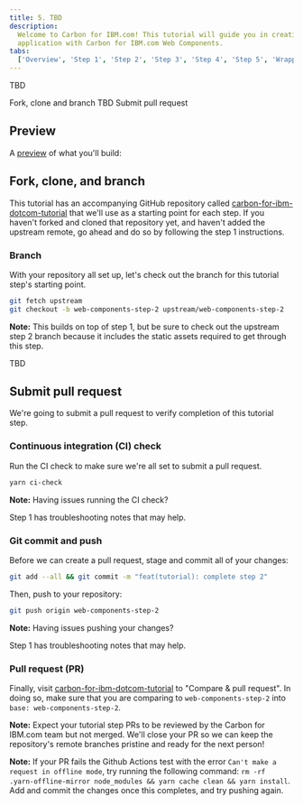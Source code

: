 ```yaml
---
title: 5. TBD
description:
  Welcome to Carbon for IBM.com! This tutorial will guide you in creating an
  application with Carbon for IBM.com Web Components.
tabs:
  ['Overview', 'Step 1', 'Step 2', 'Step 3', 'Step 4', 'Step 5', 'Wrapping up']
---
```



<PageDescription>

TBD

</PageDescription>

<AnchorLinks>

<AnchorLink>Fork, clone and branch</AnchorLink>
<AnchorLink>TBD</AnchorLink>
<AnchorLink>Submit pull request</AnchorLink>

</AnchorLinks>

## Preview

A [preview]() of what you'll build:

<Preview
  height="400"
  title="Carbon for IBM.com Tutorial Step 5"
  src=""
  frameborder="no"
  allowtransparency="true"
  allowfullscreen="true"
  className="bx--iframe bx--iframe--border"
/>

## Fork, clone, and branch

This tutorial has an accompanying GitHub repository called
[carbon-for-ibm-dotcom-tutorial](https://github.com/carbon-design-system/carbon-for-ibm-dotcom-tutorial)
that we'll use as a starting point for each step. If you haven't forked and
cloned that repository yet, and haven't added the upstream remote, go ahead and
do so by following the <Link to="/developing/web-components-tutorial">step 1
instructions</Link>.

### Branch

With your repository all set up, let's check out the branch for this tutorial
step's starting point.

```bash
git fetch upstream
git checkout -b web-components-step-2 upstream/web-components-step-2
```

<InlineNotification>

**Note:** This builds on top of step 1, but be sure to check out the upstream
step 2 branch because it includes the static assets required to get through this
step.

</InlineNotification>

TBD

## Submit pull request

We're going to submit a pull request to verify completion of this tutorial step.

### Continuous integration (CI) check

Run the CI check to make sure we're all set to submit a pull request.

```bash
yarn ci-check
```

<InlineNotification>

**Note:** Having issues running the CI check?

<Link to="/developing/web-components-tutorial/step-1#continuous-integration-(ci)-check">
  Step 1
</Link>
has troubleshooting notes that may help.

</InlineNotification>

### Git commit and push

Before we can create a pull request, stage and commit all of your changes:

```bash
git add --all && git commit -m "feat(tutorial): complete step 2"
```

Then, push to your repository:

```bash
git push origin web-components-step-2
```

<InlineNotification>

**Note:** Having issues pushing your changes?

<Link to="/developing/web-components-tutorial/step-1#git-commit-and-push">
  Step 1
</Link>
has troubleshooting notes that may help.

</InlineNotification>

### Pull request (PR)

Finally, visit
[carbon-for-ibm-dotcom-tutorial](https://github.com/carbon-design-system/carbon-for-ibm-dotcom-tutorial)
to "Compare & pull request". In doing so, make sure that you are comparing to
`web-components-step-2` into `base: web-components-step-2`.

<InlineNotification>

**Note:** Expect your tutorial step PRs to be reviewed by the Carbon for IBM.com
team but not merged. We'll close your PR so we can keep the repository's remote
branches pristine and ready for the next person!

</InlineNotification>

<InlineNotification>

**Note:** If your PR fails the Github Actions test with the error
`Can't make a request in offline mode`, try running the following command:
`rm -rf .yarn-offline-mirror node_modules && yarn cache clean && yarn install`.
Add and commit the changes once this completes, and try pushing again.

</InlineNotification>
